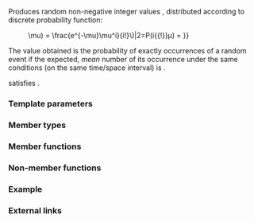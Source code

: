 {{cpp/title|poisson_distribution}}
{{cpp/numeric/random/poisson_distribution/navbar}}
{{ddcl|header=random|since=c++11|1=
template&lt; class IntType = int &gt;
class poisson_distribution;
}}

Produces random non-negative integer values {{math|i}}, distributed according to discrete probability function:

:{{mathjax-or|1=\(P(i {{!}} \mu) = \frac{e^{-\mu}\mu^i}{i!}\)|2=P(i{{!}}μ) = {{mfrac|e{{su|p=-μ}}·μ{{su|p=i}}|i!}}}}

The value obtained is the probability of exactly {{math|i}} occurrences of a random event if the expected, ''mean'' number of its occurrence under the same conditions (on the same time/space interval) is {{math|μ}}.

{{tt|std::poisson_distribution}} satisfies {{named req|RandomNumberDistribution}}.

===Template parameters===
{{par begin}}
{{cpp/numeric/random/param_list|IntType}}
{{par end}}

===Member types===
{{dsc begin}}
{{dsc hitem|Member type|Definition}}
{{dsc|{{tt|result_type}} {{mark c++11}}|{{tt|IntType}}}}
{{cpp/numeric/random/param_type}}
{{dsc end}}

===Member functions===
{{dsc begin}}
{{dsc inc|cpp/numeric/random/distribution/dsc constructor|poisson_distribution}}
{{dsc inc|cpp/numeric/random/distribution/dsc reset|poisson_distribution}}

{{dsc h2|Generation}}
{{dsc inc|cpp/numeric/random/distribution/dsc operator()|poisson_distribution}}

{{dsc h2|Characteristics}}
{{dsc inc|cpp/numeric/random/poisson_distribution/dsc mean}}
{{dsc inc|cpp/numeric/random/distribution/dsc param|poisson_distribution}}
{{dsc inc|cpp/numeric/random/distribution/dsc min|poisson_distribution}}
{{dsc inc|cpp/numeric/random/distribution/dsc max|poisson_distribution}}
{{dsc end}}

===Non-member functions===
{{dsc begin}}
{{dsc inc|cpp/numeric/random/distribution/dsc operator_cmp|poisson_distribution}}
{{dsc inc|cpp/numeric/random/distribution/dsc operator_ltltgtgt|poisson_distribution}}
{{dsc end}}

===Example===
{{example
|code=
#include &lt;iomanip&gt;
#include &lt;iostream&gt;
#include &lt;map&gt;
#include &lt;random&gt;
#include &lt;string&gt;

int main()
{
    std::random_device rd;
    std::mt19937 gen(rd());

    // If an event occurs 4 times a minute on average, how
    // often is it that it occurs n times in one minute?
    std::poisson_distribution&lt;&gt; d(4);

    std::map&lt;int, int&gt; hist;
    for (int n = 0; n != 10000; ++n)
        ++hist[d(gen)];

    for (auto [x, y] : hist)
        std::cout &lt;&lt; std::hex &lt;&lt; x &lt;&lt; ' '
                  &lt;&lt; std::string(y / 100, '*') &lt;&lt; '\n';
}
|p=true
|output=
0 *
1 *******
2 **************
3 *******************
4 *******************
5 ***************
6 **********
7 *****
8 **
9 *
a
b
c
d
}}

===External links===
{{eli|[https://mathworld.wolfram.com/PoissonDistribution.html Weisstein, Eric W. "Poisson Distribution."] From MathWorld &amp;mdash; A Wolfram Web Resource.}}

{{langlinks|de|es|fr|it|ja|pt|ru|zh}}